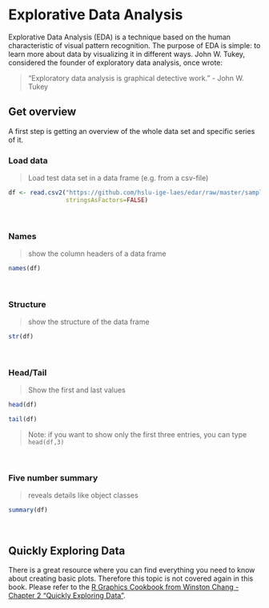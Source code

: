 # Explorative Data Analysis
Explorative Data Analysis (EDA) is a technique based on the human characteristic of visual pattern recognition. The purpose of EDA is simple: to learn more about data by visualizing it in different ways. John W. Tukey, considered the founder of exploratory data analysis, once wrote: 

> “Exploratory data analysis is graphical detective work.” - John W. Tukey

## Get overview
A first step is getting an overview of the whole data set and specific series of it.

### Load data

> Load test data set in a data frame (e.g. from a csv-file)

```r
df <- read.csv2("https://github.com/hslu-ige-laes/edar/raw/master/sampleData/centralOutsideTemp.csv",
                stringsAsFactors=FALSE)
```

<br>

### Names

> show the column headers of a data frame

```r
names(df)
```

<br>

### Structure

> show the structure of the data frame

```r
str(df)
```

<br>

### Head/Tail
> Show the first and last values

```r
head(df)
```

```r
tail(df)
```

> Note: if you want to show only the first three entries, you can type `head(df,3)`

<br>

### Five number summary

> reveals details like object classes

```r
summary(df)
```

<br>

## Quickly Exploring Data
There is a great resource where you can find everything you need to know about creating basic plots. Therefore this topic is not covered again in this book. Please refer to the <a href="https://r-graphics.org/chapter-quick" target="_blank">R Graphics Cookbook from Winston Chang - Chapter 2 "Quickly Exploring Data"</a>.
